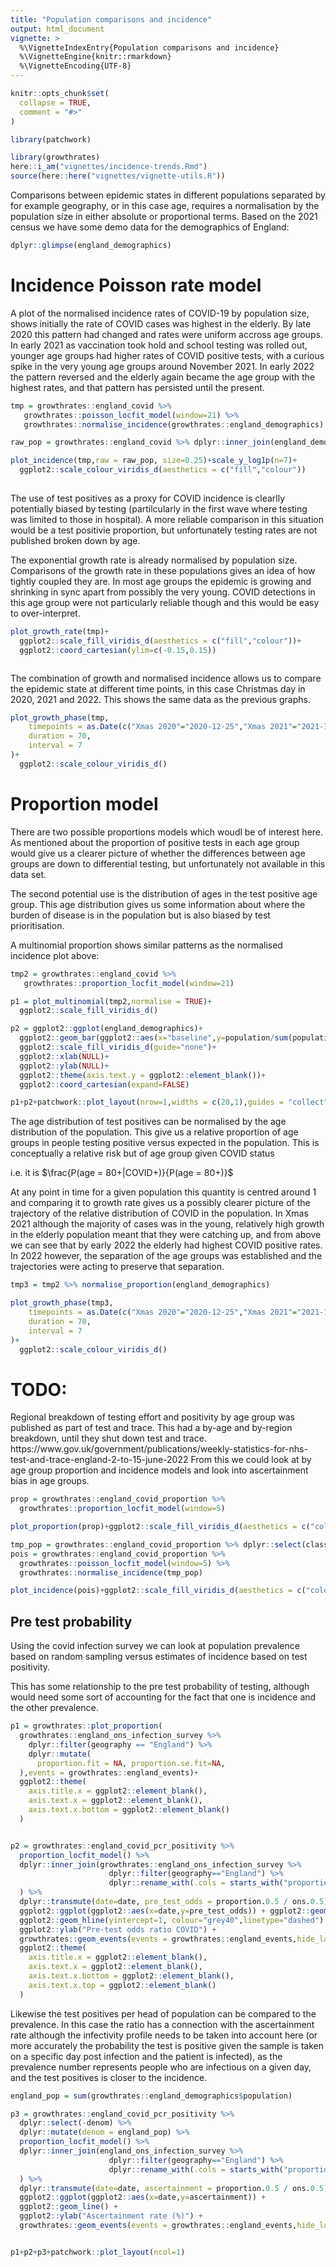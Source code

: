 ```yaml
---
title: "Population comparisons and incidence"
output: html_document
vignette: >
  %\VignetteIndexEntry{Population comparisons and incidence}
  %\VignetteEngine{knitr::rmarkdown}
  %\VignetteEncoding{UTF-8}
---
```


```r
knitr::opts_chunk$set(
  collapse = TRUE,
  comment = "#>"
)

library(patchwork)

library(growthrates)
here::i_am("vignettes/incidence-trends.Rmd")
source(here::here("vignettes/vignette-utils.R"))
```

Comparisons between epidemic states in different populations separated by for example
geography, or in this case age, requires a normalisation by the population size
in either absolute or proportional terms. Based on the 2021 census we have some
demo data for the demographics of England:

```r
dplyr::glimpse(england_demographics)
```

# Incidence Poisson rate model

A plot of the normalised incidence rates of COVID-19 by population size, shows 
initially the rate of COVID cases was highest in the elderly. By late 2020 this
pattern had changed and rates were uniform accross age groups. In early 2021
as vaccination took hold and school testing was rolled out, younger age groups
had higher rates of COVID positive tests, with a curious spike in the very young
age groups around November 2021. In early 2022 the pattern reversed and the 
elderly again became the age group with the highest rates, and that pattern has
persisted until the present.

```r

tmp = growthrates::england_covid %>%
   growthrates::poisson_locfit_model(window=21) %>%
   growthrates::normalise_incidence(growthrates::england_demographics)

raw_pop = growthrates::england_covid %>% dplyr::inner_join(england_demographics, by="class")

plot_incidence(tmp,raw = raw_pop, size=0.25)+scale_y_log1p(n=7)+
  ggplot2::scale_colour_viridis_d(aesthetics = c("fill","colour"))
  
```

The use of test positives as a proxy for COVID incidence is clearlly potentially
biased by testing (partilcularly in the first wave where testing was limited to those
in hospital). A more reliable comparison in this situation would be a test
positivie proportion, but unfortunately testing rates are not published broken 
down by age.

The exponential growth rate is already normalised by population size. Comparisons
of the growth rate in these populations gives an idea of how tightly coupled they are.
In most age groups the epidemic is growing and shrinking in sync apart from possibly
the very young. COVID detections in this age group were not particularly reliable though
and this would be easy to over-interpret.

```r


plot_growth_rate(tmp)+
  ggplot2::scale_fill_viridis_d(aesthetics = c("fill","colour"))+
  ggplot2::coord_cartesian(ylim=c(-0.15,0.15))



```

The combination of growth and normalised incidence allows us to compare the
epidemic state at different time points, in this case Christmas day in 2020,
2021 and 2022. This shows the same data as the previous graphs.

```r

plot_growth_phase(tmp,
    timepoints = as.Date(c("Xmas 2020"="2020-12-25","Xmas 2021"="2021-12-25","Xmas 2022"="2022-12-25")),
    duration = 70, 
    interval = 7
)+
  ggplot2::scale_colour_viridis_d()

```


# Proportion model

There are two possible proportions models which woudl be of interest here. As
mentioned about the proportion of positive tests in each age group would give
us a clearer picture of whether the differences between age groups are down to 
differential testing, but unfortunately not available in this data set.

The second potential use is the distribution of ages in the test positive age
group. This age distribution gives us some information about where the burden of 
disease is in the population but is also biased by test prioritisation.

A multinomial proportion shows similar patterns as the normalised incidence plot
above:

```r


tmp2 = growthrates::england_covid %>%
   growthrates::proportion_locfit_model(window=21)

p1 = plot_multinomial(tmp2,normalise = TRUE)+
  ggplot2::scale_fill_viridis_d()

p2 = ggplot2::ggplot(england_demographics)+
  ggplot2::geom_bar(ggplot2::aes(x="baseline",y=population/sum(population)*100,fill=class), stat="identity", position="stack", colour="black", linewidth=0.1)+
  ggplot2::scale_fill_viridis_d(guide="none")+
  ggplot2::xlab(NULL)+
  ggplot2::ylab(NULL)+
  ggplot2::theme(axis.text.y = ggplot2::element_blank())+
  ggplot2::coord_cartesian(expand=FALSE)

p1+p2+patchwork::plot_layout(nrow=1,widths = c(20,1),guides = "collect")

```

The age distribution of test positives can be normalised by the age distribution
of the population. This give us a relative proportion of age groups in people
testing positive versus expected in the population. This is conceptually a
relative risk but of age group given COVID status 

i.e. it is $\frac{P(age = 80+|COVID+)}{P(age = 80+)}$

At any point in time for a given population this quantity is centred around 1
and comparing it to growth rate gives us a possibly clearer picture of the
trajectory of the relative distribution of COVID in the population. In Xmas 2021
although the majority of cases was in the young, relatively high growth in the
elderly population meant that they were catching up, and from above we can see
that by early 2022 the elderly had highest COVID positive rates. In 2022
however, the separation of the age groups was established and the trajectories
were acting to preserve that separation.

```r

tmp3 = tmp2 %>% normalise_proportion(england_demographics)

plot_growth_phase(tmp3,
    timepoints = as.Date(c("Xmas 2020"="2020-12-25","Xmas 2021"="2021-12-25","Xmas 2022"="2022-12-25")),
    duration = 70, 
    interval = 7
)+
  ggplot2::scale_colour_viridis_d()

```

# TODO:

Regional breakdown of testing effort and positivity by age group
was published as part of test and trace.
This had a by-age and by-region breakdown, until they shut down test and trace.
https://www.gov.uk/government/publications/weekly-statistics-for-nhs-test-and-trace-england-2-to-15-june-2022
From this we could look at by age group proportion and incidence models
and look into ascertainment bias in age groups.


```r

prop = growthrates::england_covid_proportion %>%
  growthrates::proportion_locfit_model(window=5)

plot_proportion(prop)+ggplot2::scale_fill_viridis_d(aesthetics = c("colour","fill"))

tmp_pop = growthrates::england_covid_proportion %>% dplyr::select(class,population) %>% dplyr::distinct()
pois = growthrates::england_covid_proportion %>%
  growthrates::poisson_locfit_model(window=5) %>%
  growthrates::normalise_incidence(tmp_pop)

plot_incidence(pois)+ggplot2::scale_fill_viridis_d(aesthetics = c("colour","fill"))


```


## Pre test probability

Using the covid infection survey we can look at population prevalence based on
random sampling versus estimates of incidence based on test positivity.

This has some relationship to the pre test probability of testing, although 
would need some sort of accounting for the fact that one is incidence and the 
other prevalence.

```r
p1 = growthrates::plot_proportion(
  growthrates::england_ons_infection_survey %>% 
    dplyr::filter(geography == "England") %>%
    dplyr::mutate(
      proportion.fit = NA, proportion.se.fit=NA,
  ),events = growthrates::england_events)+
  ggplot2::theme(
    axis.title.x = ggplot2::element_blank(), 
    axis.text.x = ggplot2::element_blank(), 
    axis.text.x.bottom = ggplot2::element_blank()
  )


p2 = growthrates::england_covid_pcr_positivity %>%
  proportion_locfit_model() %>%
  dplyr::inner_join(growthrates::england_ons_infection_survey %>% 
                      dplyr::filter(geography=="England") %>% 
                      dplyr::rename_with(.cols = starts_with("proportion"), .fn = ~stringr::str_replace(.x,"proportion","ons")), by=c("time")
  ) %>%
  dplyr::transmute(date=date, pre_test_odds = proportion.0.5 / ons.0.5) %>%
  ggplot2::ggplot(ggplot2::aes(x=date,y=pre_test_odds)) + ggplot2::geom_line() +
  ggplot2::geom_hline(yintercept=1, colour="grey40",linetype="dashed") +
  ggplot2::ylab("Pre-test odds ratio COVID") +
  growthrates::geom_events(events = growthrates::england_events,hide_labels = TRUE)+
  ggplot2::theme(
    axis.title.x = ggplot2::element_blank(), 
    axis.text.x = ggplot2::element_blank(), 
    axis.text.x.bottom = ggplot2::element_blank(), 
    axis.text.x.top = ggplot2::element_blank()
  )

```

Likewise the test positives per head of population can be compared to the 
prevalence. In this case the ratio has a connection with the ascertainment rate
although the infectivity profile needs to be taken into account here (or more
accurately the probability the test is positive given the sample is taken on a 
specific day post infection and the patient is infected), as the 
prevalence number represents people who are infectious on a given day, and the 
test positives is closer to the incidence.

```r
england_pop = sum(growthrates::england_demographics$population)

p3 = growthrates::england_covid_pcr_positivity %>% 
  dplyr::select(-denom) %>% 
  dplyr::mutate(denom = england_pop) %>%
  proportion_locfit_model() %>%
  dplyr::inner_join(england_ons_infection_survey %>% 
                      dplyr::filter(geography=="England") %>% 
                      dplyr::rename_with(.cols = starts_with("proportion"), .fn = ~stringr::str_replace(.x,"proportion","ons")), by=c("time")
  ) %>%
  dplyr::transmute(date=date, ascertainment = proportion.0.5 / ons.0.5 * 100) %>%
  ggplot2::ggplot(ggplot2::aes(x=date,y=ascertainment)) + 
  ggplot2::geom_line() + 
  ggplot2::ylab("Ascertainment rate (%)") +
  growthrates::geom_events(events = growthrates::england_events,hide_labels = TRUE)


p1+p2+p3+patchwork::plot_layout(ncol=1)
```
